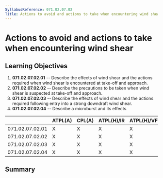 ```yaml
---
SyllabusReference: 071.02.07.02
Title: Actions to avoid and actions to take when encountering wind shear
---
```


# Actions to avoid and actions to take when encountering wind shear

## Learning Objectives

1.  **071.02.07.02.01** -- Describe the effects of wind shear and the actions
    required when wind shear is encountered at take-off and approach.
2.  **071.02.07.02.02** -- Describe the precautions to be taken when wind shear
    is suspected at take-off and approach.
3.  **071.02.07.02.03** -- Describe the effects of wind shear and the actions
    required following entry into a strong downdraft wind shear.
4.  **071.02.07.02.04** -- Describe a microburst and its effects.

|                 | ATPL(A) | CPL(A) | ATPL(H)/IR | ATPL(H)/VFR | CPL(H) | IR  | CBIR(A) |
| --------------- | ------- | ------ | ---------- | ----------- | ------ | --- | ------- |
| 071.02.07.02.01 | X       | X      | X          | X           | X      |     |         |
| 071.02.07.02.02 | X       | X      | X          | X           | X      |     |         |
| 071.02.07.02.03 | X       | X      | X          | X           | X      |     |         |
| 071.02.07.02.04 | X       | X      | X          | X           | X      |     |         |

## Summary
